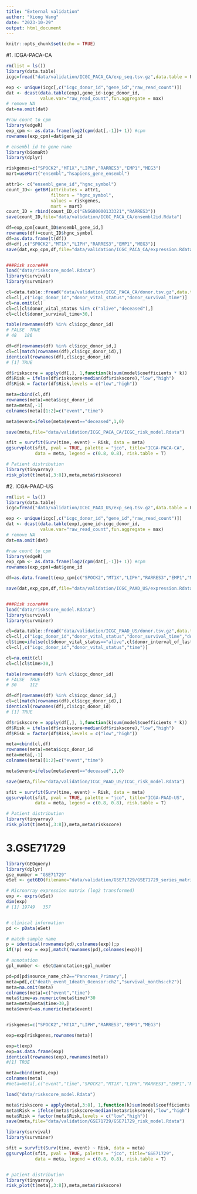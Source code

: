 ---
title: "External validation"
author: "Xiong Wang"
date: "2023-10-29"
output: html_document
---

```{r setup, include=FALSE}
knitr::opts_chunk$set(echo = TRUE)
```

#1. ICGA-PACA-CA

```{r}
rm(list = ls())
library(data.table)
icgc=fread("data/validation/ICGC_PACA_CA/exp_seq.tsv.gz",data.table = F)

exp <- unique(icgc[,c("icgc_donor_id","gene_id","raw_read_count")])
dat <- dcast(data.table(exp),gene_id~icgc_donor_id,
             value.var="raw_read_count",fun.aggregate = max)
# remove NA
dat=na.omit(dat)

#raw count to cpm
library(edgeR)
exp_cpm <- as.data.frame(log2(cpm(dat[,-1])+ 1)) #cpm
rownames(exp_cpm)=dat$gene_id

# ensembl id to gene name
library(biomaRt)
library(dplyr)

riskgenes=c("SPOCK2","MT1X","LIPH","RARRES3","EMP1","MEG3")
mart=useMart("ensembl","hsapiens_gene_ensembl")

attr1<- c("ensembl_gene_id","hgnc_symbol") 
count_ID<- getBM(attributes = attr1,
                 filters = "hgnc_symbol",
                 values = riskgenes, 
                 mart = mart)
count_ID = rbind(count_ID,c("ENSG00000133321","RARRES3"))
save(count_ID,file="data/validation/ICGC_PACA_CA/ensembl2id.Rdata")

df=exp_cpm[count_ID$ensembl_gene_id,]
rownames(df)=count_ID$hgnc_symbol
df=as.data.frame(t(df))
df=df[,c("SPOCK2","MT1X","LIPH","RARRES3","EMP1","MEG3")]
save(dat,exp_cpm,df,file="data/validation/ICGC_PACA_CA/expression.Rdata")


###Risk score###
load("data/riskscore_model.Rdata")
library(survival)
library(survminer)

cl=data.table::fread("data/validation/ICGC_PACA_CA/donor.tsv.gz",data.table = F)
cl=cl[,c("icgc_donor_id","donor_vital_status","donor_survival_time")]
cl=na.omit(cl)
cl=cl[cl$donor_vital_status %in% c("alive","deceased"),]
cl=cl[cl$donor_survival_time>30,]

table(rownames(df) %in% cl$icgc_donor_id)
# FALSE  TRUE 
# 48   186

df=df[rownames(df) %in% cl$icgc_donor_id,]
cl=cl[match(rownames(df),cl$icgc_donor_id),]
identical(rownames(df),cl$icgc_donor_id)
# [1] TRUE

df$riskscore = apply(df[,], 1,function(k)sum(model$coefficients * k)) 
df$Risk = ifelse(df$riskscore<median(df$riskscore),"low","high")
df$Risk = factor(df$Risk,levels = c("low","high"))

meta=cbind(cl,df)
rownames(meta)=meta$icgc_donor_id
meta=meta[,-1]
colnames(meta)[1:2]=c("event","time")

meta$event=ifelse(meta$event=="deceased",1,0)

save(meta,file="data/validation/ICGC_PACA_CA/ICGC_risk_model.Rdata")

sfit = survfit(Surv(time, event) ~ Risk, data = meta)
ggsurvplot(sfit, pval = TRUE, palette = "jco", title="ICGA-PACA-CA",
           data = meta, legend = c(0.8, 0.8), risk.table = T)

# Patient distribution
library(tinyarray)
risk_plot(t(meta[,3:8]),meta,meta$riskscore)

```

#2. ICGA-PAAD-US

```{r}
rm(list = ls())
library(data.table)
icgc=fread("data/validation/ICGC_PAAD_US/exp_seq.tsv.gz",data.table = F)

exp <- unique(icgc[,c("icgc_donor_id","gene_id","raw_read_count")])
dat <- dcast(data.table(exp),gene_id~icgc_donor_id,
             value.var="raw_read_count",fun.aggregate = max)
# remove NA
dat=na.omit(dat)

#raw count to cpm
library(edgeR)
exp_cpm <- as.data.frame(log2(cpm(dat[,-1])+ 1)) #cpm
rownames(exp_cpm)=dat$gene_id

df=as.data.frame(t(exp_cpm[c("SPOCK2","MT1X","LIPH","RARRES3","EMP1","MEG3"),]))

save(dat,exp_cpm,df,file="data/validation/ICGC_PAAD_US/expression.Rdata")


###Risk score###
load("data/riskscore_model.Rdata")
library(survival)
library(survminer)

cl=data.table::fread("data/validation/ICGC_PAAD_US/donor.tsv.gz",data.table = F)
cl=cl[,c("icgc_donor_id","donor_vital_status","donor_survival_time","donor_interval_of_last_followup")]
cl$time=ifelse(cl$donor_vital_status=="alive",cl$donor_interval_of_last_followup,cl$donor_survival_time)
cl=cl[,c("icgc_donor_id","donor_vital_status","time")]

cl=na.omit(cl)
cl=cl[cl$time>30,]

table(rownames(df) %in% cl$icgc_donor_id)
# FALSE  TRUE 
# 30     112

df=df[rownames(df) %in% cl$icgc_donor_id,]
cl=cl[match(rownames(df),cl$icgc_donor_id),]
identical(rownames(df),cl$icgc_donor_id)
# [1] TRUE

df$riskscore = apply(df[,], 1,function(k)sum(model$coefficients * k)) 
df$Risk = ifelse(df$riskscore<median(df$riskscore),"low","high")
df$Risk = factor(df$Risk,levels = c("low","high"))

meta=cbind(cl,df)
rownames(meta)=meta$icgc_donor_id
meta=meta[,-1]
colnames(meta)[1:2]=c("event","time")

meta$event=ifelse(meta$event=="deceased",1,0)

save(meta,file="data/validation/ICGC_PAAD_US/ICGC_risk_model.Rdata")

sfit = survfit(Surv(time, event) ~ Risk, data = meta)
ggsurvplot(sfit, pval = TRUE, palette = "jco", title="ICGA-PAAD-US",
           data = meta, legend = c(0.8, 0.8), risk.table = T)

# Patient distribution
library(tinyarray)
risk_plot(t(meta[,3:8]),meta,meta$riskscore)
```

# 3.GSE71729
```{r}
library(GEOquery)
library(dplyr)
gse_number = "GSE71729"
eSet <- getGEO(filename="data/validation/GSE71729/GSE71729_series_matrix.txt.gz",getGPL=F)

# Microarray expression matrix (log2 transformed)
exp <- exprs(eSet)
dim(exp)
# [1] 19749   357


# clinical information
pd <- pData(eSet)

# match sample name
p = identical(rownames(pd),colnames(exp));p
if(!p) exp = exp[,match(rownames(pd),colnames(exp))]

# annotation
gpl_number <- eSet@annotation;gpl_number

pd=pd[pd$source_name_ch2=="Pancreas_Primary",]
meta=pd[,c("death_event_1death_0censor:ch2","survival_months:ch2")]
meta=na.omit(meta)
colnames(meta)=c("event","time")
meta$time=as.numeric(meta$time)*30
meta=meta[meta$time>30,]
meta$event=as.numeric(meta$event)


riskgenes=c("SPOCK2","MT1X","LIPH","RARRES3","EMP1","MEG3")

exp=exp[riskgenes,rownames(meta)]

exp=t(exp)
exp=as.data.frame(exp)
identical(rownames(exp),rownames(meta))
#[1] TRUE

meta=cbind(meta,exp)
colnames(meta)
#meta=meta[,c("event","time","SPOCK2","MT1X","LIPH","RARRES3","EMP1","MEG3")]

load("data/riskscore_model.Rdata")

meta$riskscore = apply(meta[,3:8], 1,function(k)sum(model$coefficients * k)) 
meta$Risk = ifelse(meta$riskscore<median(meta$riskscore),"low","high")
meta$Risk = factor(meta$Risk,levels = c("low","high"))
save(meta,file="data/validation/GSE71729/GSE71729_risk_model.Rdata")

library(survival)
library(survminer)

sfit = survfit(Surv(time, event) ~ Risk, data = meta)
ggsurvplot(sfit, pval = TRUE, palette = "jco", title="GSE71729",
           data = meta, legend = c(0.8, 0.8), risk.table = T)


# patient distribution
library(tinyarray)
risk_plot(t(meta[,3:8]),meta,meta$riskscore)

```
